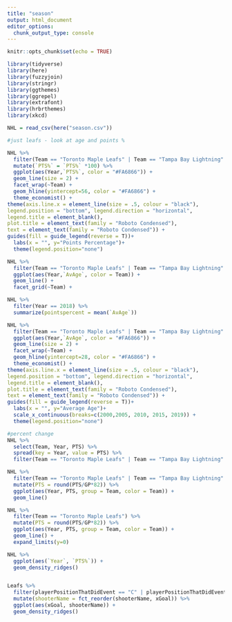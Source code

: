 ---
title: "season"
output: html_document
editor_options: 
  chunk_output_type: console
---

```{r setup, include=FALSE}
knitr::opts_chunk$set(echo = TRUE)
```

```{r}
library(tidyverse)
library(here)
library(fuzzyjoin)
library(stringr)
library(ggthemes)
library(ggrepel)
library(extrafont)
library(hrbrthemes)
library(xkcd)

NHL = read_csv(here("season.csv"))
```
```{r}
#just leafs - look at age and points %

NHL %>% 
  filter(Team == "Toronto Maple Leafs" | Team == "Tampa Bay Lightning" | Team == "Montreal Canadiens" | Team == "Boston Bruins" | Team == "Buffalo Sabres" | Team == "Florida Panthers" | Team == "Detroit Red Wings" | Team == "Ottawa Senators" ) %>%
  mutate(`PTS%` = `PTS%` *100) %>% 
  ggplot(aes(Year,`PTS%`, color = "#FA6866")) +
  geom_line(size = 2) +
  facet_wrap(~Team) +
  geom_hline(yintercept=56, color = "#FA6866") +
  theme_economist() +
theme(axis.line.x = element_line(size = .5, colour = "black"),
legend.position = "bottom", legend.direction = "horizontal",
legend.title = element_blank(),
plot.title = element_text(family = "Roboto Condensed"),
text = element_text(family = "Roboto Condensed")) +
guides(fill = guide_legend(reverse = T))+
  labs(x = "", y="Points Percentage")+
  theme(legend.position="none")
```

```{r}
NHL %>% 
  filter(Team == "Toronto Maple Leafs" | Team == "Tampa Bay Lightning" | Team == "Montreal Canadiens" | Team == "Boston Bruins" | Team == "Buffalo Sabres" | Team == "Florida Panthers" | Team == "Detroit Red Wings" | Team == "Ottawa Senators" ) %>% 
  ggplot(aes(Year,`AvAge`, color = Team)) +
  geom_line() +
  facet_grid(~Team) +
```

```{r}
NHL %>% 
  filter(Year == 2018) %>% 
  summarize(pointspercent = mean(`AvAge`))
```


```{r}
NHL %>% 
  filter(Team == "Toronto Maple Leafs" | Team == "Tampa Bay Lightning" | Team == "Montreal Canadiens" | Team == "Boston Bruins" | Team == "Buffalo Sabres" | Team == "Florida Panthers" | Team == "Detroit Red Wings" | Team == "Ottawa Senators" ) %>% 
  ggplot(aes(Year,`AvAge`, color = "#FA6866")) +
  geom_line(size = 2) +
  facet_wrap(~Team) +
  geom_hline(yintercept=28, color = "#FA6866") +
  theme_economist() +
theme(axis.line.x = element_line(size = .5, colour = "black"),
legend.position = "bottom", legend.direction = "horizontal",
legend.title = element_blank(),
plot.title = element_text(family = "Roboto Condensed"),
text = element_text(family = "Roboto Condensed")) +
guides(fill = guide_legend(reverse = T))+
  labs(x = "", y="Average Age")+
  scale_x_continuous(breaks=c(2000,2005, 2010, 2015, 2019)) +
  theme(legend.position="none")
```

```{r}
#percent change
NHL %>% 
  select(Team, Year, PTS) %>% 
  spread(key = Year, value = PTS) %>% 
  filter(Team == "Toronto Maple Leafs" | Team == "Tampa Bay Lightning" | Team == "Montreal Canadiens" | Team == "Boston Bruins" | Team == "Buffalo Sabres" | Team == "Florida Panthers" | Team == "Detroit Red Wings" | Team == "Ottawa Senators" ) %>% 
```

```{r}
NHL %>% 
  filter(Team == "Toronto Maple Leafs" | Team == "Tampa Bay Lightning" | Team == "Montreal Canadiens" | Team == "Boston Bruins" | Team == "Buffalo Sabres" | Team == "Florida Panthers" | Team == "Detroit Red Wings" | Team == "Ottawa Senators" ) %>% 
  mutate(PTS = round(PTS/GP*82)) %>% 
  ggplot(aes(Year, PTS, group = Team, color = Team)) +
  geom_line()

NHL %>% 
  filter(Team == "Toronto Maple Leafs") %>% 
  mutate(PTS = round(PTS/GP*82)) %>% 
  ggplot(aes(Year, PTS, group = Team, color = Team)) +
  geom_line() +
  expand_limits(y=0)
```

```{r}
NHL %>% 
  ggplot(aes(`Year`, `PTS%`)) +
  geom_density_ridges()


Leafs %>% 
  filter(playerPositionThatDidEvent == "C" | playerPositionThatDidEvent == "L" | playerPositionThatDidEvent == "R") %>% 
  mutate(shooterName = fct_reorder(shooterName, xGoal)) %>% 
  ggplot(aes(xGoal, shooterName)) +
  geom_density_ridges()
```

